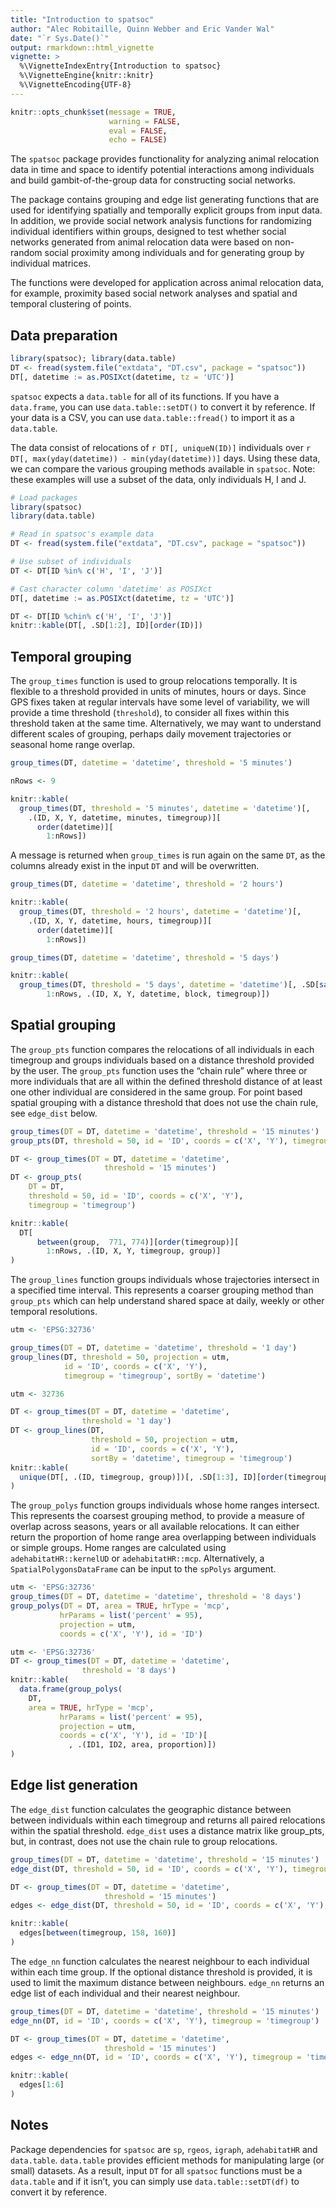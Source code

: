 ```yaml
---
title: "Introduction to spatsoc"
author: "Alec Robitaille, Quinn Webber and Eric Vander Wal"
date: "`r Sys.Date()`"
output: rmarkdown::html_vignette
vignette: >
  %\VignetteIndexEntry{Introduction to spatsoc}
  %\VignetteEngine{knitr::knitr}
  %\VignetteEncoding{UTF-8}
---
```


```r
knitr::opts_chunk$set(message = TRUE, 
                      warning = FALSE,
                      eval = FALSE, 
                      echo = FALSE)
```

The `spatsoc` package provides functionality for analyzing animal relocation data in time and space to identify potential interactions among individuals and build gambit-of-the-group data for constructing social networks. 

The package contains grouping and edge list generating functions that are used for identifying spatially and temporally explicit groups from input data. In addition, we provide social network analysis functions for randomizing individual identifiers within groups, designed to test whether social networks generated from animal relocation data were based on non-random social proximity among individuals and for generating group by individual matrices.

The functions were developed for application across animal relocation data, for example, proximity based social network analyses and spatial and temporal clustering of points.

## Data preparation

```r
library(spatsoc); library(data.table)
DT <- fread(system.file("extdata", "DT.csv", package = "spatsoc"))
DT[, datetime := as.POSIXct(datetime, tz = 'UTC')]
```

`spatsoc` expects a `data.table` for all of its functions. If you have a `data.frame`, you can use `data.table::setDT()` to convert it by reference. If your data is a CSV, you can use `data.table::fread()` to import it as a `data.table`. 

The data consist of relocations of `r DT[, uniqueN(ID)]` individuals over `r DT[, max(yday(datetime)) - min(yday(datetime))]` days. Using these data, we can compare the various grouping methods available in `spatsoc`. Note: these examples will use a subset of the data, only individuals H, I and J. 


```r
# Load packages
library(spatsoc)
library(data.table)

# Read in spatsoc's example data
DT <- fread(system.file("extdata", "DT.csv", package = "spatsoc"))

# Use subset of individuals
DT <- DT[ID %in% c('H', 'I', 'J')]

# Cast character column 'datetime' as POSIXct
DT[, datetime := as.POSIXct(datetime, tz = 'UTC')]
```

```r
DT <- DT[ID %chin% c('H', 'I', 'J')]
knitr::kable(DT[, .SD[1:2], ID][order(ID)])
```

## Temporal grouping
The `group_times` function is used to group relocations temporally. It is flexible to a threshold provided in units of minutes, hours or days. Since GPS fixes taken at regular intervals have some level of variability, we will provide a time threshold (`threshold`), to consider all fixes within this threshold taken at the same time. Alternatively, we may want to understand different scales of grouping, perhaps daily movement trajectories or seasonal home range overlap. 

```r
group_times(DT, datetime = 'datetime', threshold = '5 minutes')
```

```r
nRows <- 9
```

```r
knitr::kable(
  group_times(DT, threshold = '5 minutes', datetime = 'datetime')[, 
    .(ID, X, Y, datetime, minutes, timegroup)][
      order(datetime)][
        1:nRows])
```


A message is returned when `group_times` is run again on the same `DT`, as the columns already exist in the input `DT` and will be overwritten. 

```r
group_times(DT, datetime = 'datetime', threshold = '2 hours')
```

```r
knitr::kable(
  group_times(DT, threshold = '2 hours', datetime = 'datetime')[, 
    .(ID, X, Y, datetime, hours, timegroup)][
      order(datetime)][
        1:nRows])
```

```r
group_times(DT, datetime = 'datetime', threshold = '5 days')
```

```r
knitr::kable(
  group_times(DT, threshold = '5 days', datetime = 'datetime')[, .SD[sample(.N, 3)], by = .(timegroup, block)][order(datetime)][
        1:nRows, .(ID, X, Y, datetime, block, timegroup)])
```

## Spatial grouping
The `group_pts` function compares the relocations of all individuals in each timegroup and groups individuals based on a distance threshold provided by the user. The `group_pts` function uses the "chain rule" where three or more individuals that are all within the defined threshold distance of at least one other individual are considered in the same group. For point based spatial grouping with a distance threshold that does not use the chain rule, see `edge_dist` below.

```r
group_times(DT = DT, datetime = 'datetime', threshold = '15 minutes')
group_pts(DT, threshold = 50, id = 'ID', coords = c('X', 'Y'), timegroup = 'timegroup')
```

```r
DT <- group_times(DT = DT, datetime = 'datetime', 
                     threshold = '15 minutes')
DT <- group_pts(
    DT = DT,
    threshold = 50, id = 'ID', coords = c('X', 'Y'),
    timegroup = 'timegroup')

knitr::kable(
  DT[
      between(group,  771, 774)][order(timegroup)][
        1:nRows, .(ID, X, Y, timegroup, group)]
)
```


The `group_lines` function groups individuals whose trajectories intersect in a specified time interval. This represents a coarser grouping method than `group_pts` which can help understand shared space at daily, weekly or other temporal resolutions.

```r
utm <- 'EPSG:32736'

group_times(DT = DT, datetime = 'datetime', threshold = '1 day')
group_lines(DT, threshold = 50, projection = utm, 
            id = 'ID', coords = c('X', 'Y'),
            timegroup = 'timegroup', sortBy = 'datetime')
```

```r
utm <- 32736

DT <- group_times(DT = DT, datetime = 'datetime', 
                threshold = '1 day')
DT <- group_lines(DT,
                  threshold = 50, projection = utm, 
                  id = 'ID', coords = c('X', 'Y'), 
                  sortBy = 'datetime', timegroup = 'timegroup')
knitr::kable(
  unique(DT[, .(ID, timegroup, group)])[, .SD[1:3], ID][order(timegroup)]
)
```


The `group_polys` function groups individuals whose home ranges intersect. This represents the coarsest grouping method, to provide a measure of overlap across seasons, years or all available relocations. It can either return the proportion of home range area overlapping between individuals or simple groups. Home ranges are calculated using `adehabitatHR::kernelUD` or `adehabitatHR::mcp`. Alternatively, a `SpatialPolygonsDataFrame` can be input to the `spPolys` argument.

```r
utm <- 'EPSG:32736'
group_times(DT = DT, datetime = 'datetime', threshold = '8 days')
group_polys(DT = DT, area = TRUE, hrType = 'mcp',
           hrParams = list('percent' = 95),
           projection = utm,
           coords = c('X', 'Y'), id = 'ID')
```

```r
utm <- 'EPSG:32736'
DT <- group_times(DT = DT, datetime = 'datetime', 
                threshold = '8 days')
knitr::kable(
  data.frame(group_polys(
    DT, 
    area = TRUE, hrType = 'mcp',
           hrParams = list('percent' = 95),
           projection = utm,
           coords = c('X', 'Y'), id = 'ID')[
             , .(ID1, ID2, area, proportion)])
)
```

## Edge list generation
The `edge_dist` function calculates the geographic distance between between individuals within each timegroup and returns all paired relocations within the spatial threshold. `edge_dist` uses a distance matrix like group_pts, but, in contrast, does not use the chain rule to group relocations.

```r
group_times(DT = DT, datetime = 'datetime', threshold = '15 minutes')
edge_dist(DT, threshold = 50, id = 'ID', coords = c('X', 'Y'), timegroup = 'timegroup', fillNA = TRUE)
```

```r
DT <- group_times(DT = DT, datetime = 'datetime', 
                     threshold = '15 minutes')
edges <- edge_dist(DT, threshold = 50, id = 'ID', coords = c('X', 'Y'), timegroup = 'timegroup', fillNA = TRUE)

knitr::kable(
  edges[between(timegroup, 158, 160)]
)
```

The `edge_nn` function calculates the nearest neighbour to each individual within each time group. If the optional distance threshold is provided, it is used to limit the maximum distance between neighbours. `edge_nn` returns an edge list of each individual and their nearest neighbour.

```r
group_times(DT = DT, datetime = 'datetime', threshold = '15 minutes')
edge_nn(DT, id = 'ID', coords = c('X', 'Y'), timegroup = 'timegroup')
```

```r
DT <- group_times(DT = DT, datetime = 'datetime', 
                     threshold = '15 minutes')
edges <- edge_nn(DT, id = 'ID', coords = c('X', 'Y'), timegroup = 'timegroup')

knitr::kable(
  edges[1:6]
)
```

## Notes
Package dependencies for `spatsoc` are `sp`, `rgeos`, `igraph`, `adehabitatHR` and `data.table`. `data.table` provides efficient methods for manipulating large (or small) datasets. As a result, input `DT` for all `spatsoc` functions must be a `data.table` and if it isn't, you can simply use `data.table::setDT(df)` to convert it by reference. 
